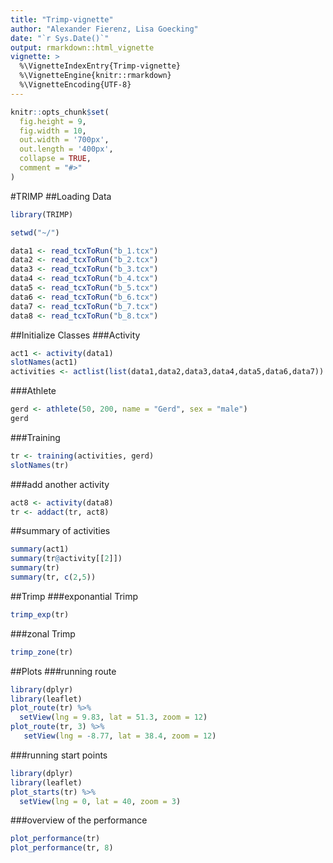 ---
title: "Trimp-vignette"
author: "Alexander Fierenz, Lisa Goecking"
date: "`r Sys.Date()`"
output: rmarkdown::html_vignette
vignette: >
  %\VignetteIndexEntry{Trimp-vignette}
  %\VignetteEngine{knitr::rmarkdown}
  %\VignetteEncoding{UTF-8}
---

```{r, include = FALSE}
knitr::opts_chunk$set(
  fig.height = 9,
  fig.width = 10,
  out.width = '700px',
  out.length = '400px',
  collapse = TRUE,
  comment = "#>"
)
```

#TRIMP
##Loading Data
```{r setup}
library(TRIMP)
```

```{r warning = FALSE}
setwd("~/")

data1 <- read_tcxToRun("b_1.tcx")
data2 <- read_tcxToRun("b_2.tcx")
data3 <- read_tcxToRun("b_3.tcx")
data4 <- read_tcxToRun("b_4.tcx")
data5 <- read_tcxToRun("b_5.tcx")
data6 <- read_tcxToRun("b_6.tcx")
data7 <- read_tcxToRun("b_7.tcx")
data8 <- read_tcxToRun("b_8.tcx")
```

##Initialize Classes
###Activity
```{r warning = FALSE}
act1 <- activity(data1)
slotNames(act1)
activities <- actlist(list(data1,data2,data3,data4,data5,data6,data7))
```
###Athlete
```{r}
gerd <- athlete(50, 200, name = "Gerd", sex = "male")
gerd
```

###Training
```{r}
tr <- training(activities, gerd)
slotNames(tr)
```

###add another activity
```{r}
act8 <- activity(data8)
tr <- addact(tr, act8)
```

##summary of activities
```{r}
summary(act1)
summary(tr@activity[[2]])
summary(tr)
summary(tr, c(2,5))
```

##Trimp
###exponantial Trimp
```{r}
trimp_exp(tr)
```

###zonal Trimp
```{r}
trimp_zone(tr)
```

##Plots
###running route
```{r}
library(dplyr)
library(leaflet)
plot_route(tr) %>%
  setView(lng = 9.83, lat = 51.3, zoom = 12)
plot_route(tr, 3) %>%
   setView(lng = -8.77, lat = 38.4, zoom = 12)

```

###running start points
```{r}
library(dplyr)
library(leaflet)
plot_starts(tr) %>%
  setView(lng = 0, lat = 40, zoom = 3)
```

###overview of the performance
```{r}
plot_performance(tr)
plot_performance(tr, 8)
```
